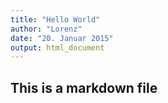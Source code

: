 ```yaml
---
title: "Hello World"
author: "Lorenz"
date: "20. Januar 2015"
output: html_document
---
```

## This is a markdown file